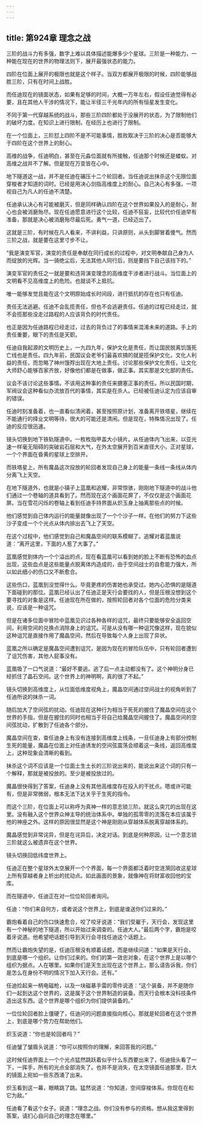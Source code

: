 ```yaml
---
---
---
```

title: 第924章 理念之战
---



三阶的战斗力有多强，数字上难以具体描述能爆多少个星球。三阶是一种能力，一种能在现在的世界的物理法则下，展开最强状态的能力。

四阶在位面上展开的极限也就是这个样子。当双方都展开极限的时候，四阶能够战胜三阶，只有在时间上战胜。

而任迪现在的镜面状态，如果有足够的时间，大概一万年左右，假设任迪觉得有必要，且在其他人干涉的情况下，能让半径三千光年内的所有恒星发生变化。

不同于第一代穿越系统的战斗，那些三阶四阶都处于没展开的状态，为了限制他们的破坏力度。在知识上进行限制，在经历上也进行了限制。

在一个位面上，三阶怼上四阶不是不可能事情，胜败取决于三阶的决心是否能够大于四阶在这个世界上的耐心。

高维的战争，任迪明白，甚至在元淼位面就有所接触，任迪那个时候还是蝼蚁。对高维之战并不了解。但是现在万变皆在心中。

地下隧道这一战，并不是任迪在碾压十二个轮回者。当任迪说出抹杀这个无限位面穿梭者才知道的词时。已经是用决心剑指高维度上的耐心。自己决心有多强，一项视自己为凡人的任迪不清楚。

任迪承认决心有可能被磨灭，但是同样确认四阶在这个世界如果投入的是耐心，耐心也会被消磨殆尽。现在任迪愿意进行这个比较，任迪不狂妄，比较代价任迪早有准备，那就是决心被消磨殆尽最后死。勇气一道，已经迈出了。

这就是三阶，有时候在凡人看来，不讲利益，只讲原则，从头到脚冒着傻气。然而三阶之战，就是要在这里寸步不让。

“我是演变军官，演变的责任是奉献在同行成长的过程中，对文明奉献自己身为人而绽放的光辉。当一骑绝尘后，无法其他人同行后，则是要挡下自己该挡下的。”

演变军官的责任之一就是要和违背演变理念的高维度干涉者进行战斗。当位面上的文明看不见高维度上的危险。也就谈不上抵抗。

唯一能够发觉且能在这个文明原始成长时间段，进行抵抗的存在也只有任迪。

责任无法逃避。任迪不会乱揽责任，但也不会逃避责任。任迪的过程已经走过，就不会揽那些没走过路程的人应该背负的时代责任。

也正是因为任迪路程已经走过，过去的背负过了的事情来混淆未来的道路。手上的责任重要，眼下的责任是天职。

任迪自我起源的文明历史上，一九四九年，保护文化是责任，而让国民脱离饥饿死亡线也是责任。四九年前，民国议会老爷们最喜欢搞的就是揽保护文化，文化人利益的责任，而忽略了神州饿殍出现在大地上责任。讨论那些保护文化责任，让文化大师舒心能够百家齐放，好像他们都是在做事，做正事。其实那是文化部的责任。

议会不该讨论这些事情。不该用这种事的责任来搪塞正事的责任。所以民国时期，军阀议会这种看似办流放百代的事情，其实是在杀人。已经被任迪认定为应该自审的错误。

任迪时刻准备着，也一直看似清闲着，甚至按照原计划，准备离开铁塔星，继续在不能通行的择业文明等待，很大的可能还是清闲。但是现在，特殊情况出现了。任迪的反应很迅速。

镜头切换到地下铁轨隧道中。一枚枚指甲盖大小镜片。从任迪体内飞出来，以亚光速一样毫无阻碍的突破岩石层和大气，在外太空展开到百米直径大小，正对星球，一个个界面在昏黄的星球上空排开。

而铁塔星上，所有魔晶这次投放的轮回者发现自己身上的能量一条线一条线从体内分离飞上天空。

在地下隧道外，也就是小镇子上蓝凰和追耀，非常惊骇，刚刚地下隧道中的战斗他们通过一个卷轴的道具看到了。然而现在这个画面花屏了，不仅仅是这个画面花屏。当在雪花闪烁的卷轴上看到任迪手持界面从炽玉身上抽离那些点的时候。

他们感觉到自己体内运行的能量就像出现了一个个沙子一样。在他们的努力下这些沙子变成一个个光点从体内排出去飞上了天空。

在这个过程中，他们感觉到自己和魔晶空间的联系模糊了。追耀对着蓝凰说道：“离开这里，下面的人惹了大事了。”

蓝凰感觉到体内一个个溢出的点，现在看蓝凰可以看到她的脸上不断有恐怖的血点出现，这些血点是这些能量点脱离体内造成的，由于空间战士的自愈能力强大，所以如此细小的伤口又不断愈合。

这些伤口，蓝凰到没觉得什么。毕竟更疼的伤害她也承受过。她内心恐惧的是隧道下面碰到的那位。蓝凰已经认出了任迪正是天行会要找的人，但是压根没想到这个要寻找的对象是这样。任迪现在所在做的，按照轮回者对各个位面的危险分类来说，应该是一种诅咒。

但是在诸多位面中冒险中蓝凰见识过各种各样的诅咒，最终只要能够安全返回空间，利用空间的兑换点消除身上的诅咒。可是从没有哪一种诅咒像这样，现在貌似这种诅咒是直接作用了魔晶空间，然后在导致每个人身上出现了异状。

蓝凰之所以确定是魔晶空间遭到诅咒，是因为现在的冒险队伍中，只有轮回者遭到了诅咒伤害，其他人屁事没有。

蓝凰吸了一口气说道：“最好不要逃。逃了后一点主动都没有了。这个神明分身已经抓住了晶石空间。这个世界上的神明啊，真的很了不起。”

镜头切换到高维度上，从位面低维度视角上，魔晶空间通过空间战士的视角听到了任迪所说的抹杀一词。

随后加大了空间弦的扰动。任迪现在这种行为相当于死死的握住了魔晶空间在这个世界的手指，但是在握住的同时也相当于将自己给魔晶空间握住了。魔晶空间的空间弦扰动，扩散到了任迪各个部分。

魔晶空间在查，查任迪身上有没有连接到高维度上线条，一旦任迪身上有部分控制生死的能量，魔晶在位面上对任迪诱发的空间弦震荡会顺着这一条线，返回高维度上，这种现象会清晰的看到。

抹杀这个词不应该是一个位面土生土长的三阶说出来的，能说出来这个词的只有一个解释，那就是被投放的。至少是被投放过的。

魔晶很快得到了答案，任迪身上没有其他高维度存在投入的干扰点。嗯或许可能有，但是非常微弱，根本无法下达关乎于生死的指令。

而这个三阶，在位面上可以称呼为真神一样的意志锁三阶。就这么突兀的出现在这里。没有融入这个世界众神主导的统治体系中。单独的孤零零的流落在本应该属于他的神座之外。这样的原因很显然是这个神是刚刚从穿越体系脱离穿越体系的。

魔晶感觉到非常诧异，但是在诧异后，决定对话。到底是何种原因，让一个意志锁三阶就这么被遗弃在这个世界。

镜头切换回低纬度世界上。

任迪正在整个星球外太空展开一个个界面，每一个界面都泛着时空涟漪回收这星球上所有穿越者身上析出的扰动点。如此画面的景象，就像神在将财富收回他的宝库。

而在隧道中，任迪正在对一位位轮回者询问。

任迪：“你们来自何方，或者说这个世界上，到底是谁送你们过来的。”

霸炮看着自己的伤口快速愈合，咬了咬牙说道：“我们受雇于，天行会，发现这里有一个神秘的地下隧道，所以开始过来调查的。任迪大人。”最后两个字，霸炮是咬着牙说道。他希望吧话题引导到天行会寻找任迪这个话题上。

然而让霸炮失望的是，任迪压根没有顺着话题，而是继续问道：“如果是天行会，到底是哪一个组织。让你们过来的。你们的第一效忠对象，在这个世界上是以哪个组织为据点。人在哪里。如果你们是天生出现在这个世界上，那么请告诉我，你们是怎么在身份不明的情况下加入天行会。还有。”

任迪捡起来一柄电磁枪，以及一块磁暴手雷的零件说道：“这个装备，并不是随你们一起到达这个世界的，这是属于这个世界制造的装备。而天行会根本没科技条件造出这东西。这个世界是哪个组织为你们提供装备的。”

一位位轮回者脸上僵硬了，任迪问的问题直接指向核心。那就是轮回者在这个世界上，到底是哪个势力在帮助他们。

炽玉说道：“你也是轮回者吗？”

任迪皱了皱眉头说道：“你可以按照你的理解，来回答我的问题。”

这时候任迪界面上一个个光点猛然跳跃着似乎什么东西要出来了，任迪扭头看了一下，一挥手，所有的光点全部消失了。也并不是消失，在太空镜面任迪那里，巨大的镜面上宛如一些东西涌了出来。

炽玉看到这一幕，眼睛跳了跳。猛然说道：“你知道，空间穿梭体系。你现在在和它为敌。”

任迪看了看这个女子。说道：“理念之战。你们没有参与的资格。想从我这里得到答案，请扪心自问自己的理念在哪里。”